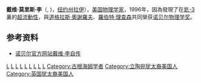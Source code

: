 {{关于|美国物理学家|其他同名人物|戴维·李}}
{{Infobox scientist
|name              = 戴维·李{{Nobel icon|1996年诺贝尔物理学奖|诺贝尔物理学奖}}
|image             = Nobel Laureate David Morris Lee in 2007.jpg
|image_size        = 
|caption           = 戴维·李2007年肖像
|birth_date        = {{Birth date and age|1931|1|20}}
|birth_place       = {{USA}}[[紐約州|紐約州]]{{link-en|瑞伊鎮|Rye (town), New York}}
|death_date        = 
|death_place       = 
|residence         = 
|citizenship       = {{USA}}
|nationality       = {{USA}}
|fields            = [[物理學|物理學]]
|workplaces        = [[康乃爾大學|康乃爾大學]] <br> [[德州農工大學|德州農工大學]] (2009-)
|alma_mater        = [[耶魯大學|耶魯大學]]<br>[[康乃狄克大學|康乃狄克大學]]<br>[[哈佛大學|哈佛大學]]
|doctoral_advisor  = Henry A. Fairbank
|awards            = [[File:Nobel_prize_medal.svg|20px]] [[诺贝尔物理学奖|诺贝尔物理学奖]] （1996年）
}}
'''戴维·莫里斯·李'''（{{lang-en|David Morris Lee}}, {{bd|1931年|1月20日}})，[[纽约州|纽约州]][[拉伊_(紐約州)|拉伊]]），[[美国|美国]][[物理学家|物理学家]]，1996年，因為發現了在[[氦-3|氦-3]]裏的[[超流體|超流動性]]，與[[道格拉斯·奧謝羅夫|道格拉斯·奧謝羅夫]]、[[羅伯特·理查森|羅伯特·理查森]]共同榮获[[诺贝尔物理学奖|诺贝尔物理学奖]]。

==参考资料==
* [https://web.archive.org/web/20100124022856/http://nobelprize.org/nobel_prizes/physics/laureates/1996/lee-autobio.html 诺贝尔官方网站戴维·李自传]

{{诺贝尔奖获得者小作品}}
{{诺贝尔物理学奖获得者 (1976年-2000年)}}

{{Authority control}}

{{DEFAULTSORT:Lee, David Morris}}
[[Category:美国物理学家|L]]
[[Category:诺贝尔物理学奖获得者|L]]
[[Category:美國諾貝爾獎獲得者|L]]
[[Category:猶太諾貝爾獎獲得者|L]]
[[Category:康乃狄克大學校友|L]]
[[Category:耶魯大學校友|L]]
[[Category:哈佛大學校友|L]]
[[Category:德州農工大學教師|L]]
[[Category:紐約州人|L]]
[[Category:古根海姆学者|Category:古根海姆学者]]
[[Category:立陶宛犹太裔美国人|Category:立陶宛犹太裔美国人]]
[[Category:英国犹太裔美国人|Category:英国犹太裔美国人]]